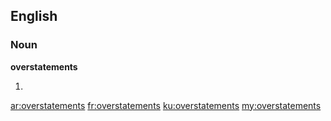 ==English==

===Noun===
'''overstatements'''

# {{plural of|overstatement}}

[[ar:overstatements]]
[[fr:overstatements]]
[[ku:overstatements]]
[[my:overstatements]]